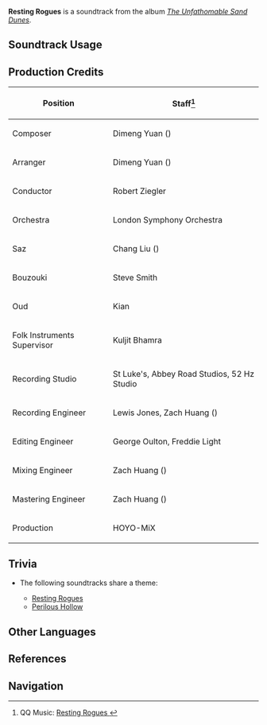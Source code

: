 {{Soundtrack Infobox
|image          = The Unfathomable Sand Dunes.png
|album          = The Unfathomable Sand Dunes
|disc           = 1
|number         = 20
|featured       =
|featured2      =
|featured3      =
|featured_disc  =
|featured_disc2 =
|featured_disc3 =
|youtube_id     = QolBGJx-V3M
|spotify_id     = 1lfkiIkVXfSERKuyKM1kql
|previous       = Taabak Laylatak
|next           = Perilous Hollow
}}
'''Resting Rogues''' is a soundtrack from the album ''[[The Unfathomable Sand Dunes]]''.

==Soundtrack Usage==
{{Soundtrack Usage
|quest    = 
|location = Girdle of the Sands//night
|domain   = 
}}

==Production Credits==
{| class="wikitable"
! Position
! Staff<ref>QQ Music: [https://y.qq.com/n/ryqq/songDetail/002LocUy3SE37C Resting Rogues {{zh|浪客的安歇}}]</ref>
|-
! Composer
| Dimeng Yuan ({{zh|苑迪萌}})
|-
! Arranger
| Dimeng Yuan ({{zh|苑迪萌}})
|-
! Conductor
| Robert Ziegler
|-
! Orchestra
| London Symphony Orchestra
|-
! Saz
| Chang Liu ({{zh|刘耳朵}})
|-
! Bouzouki
| Steve Smith
|-
! Oud
| Kian
|-
! Folk Instruments Supervisor
| Kuljit Bhamra
|-
! Recording Studio
| St Luke's, Abbey Road Studios, 52&nbsp;Hz Studio
|-
! Recording Engineer
| Lewis Jones, Zach Huang ({{zh|黄巍}})
|-
! Editing Engineer
| George Oulton, Freddie Light
|-
! Mixing Engineer
| Zach Huang ({{zh|黄巍}})
|-
! Mastering Engineer
| Zach Huang ({{zh|黄巍}})
|-
! Production
| HOYO-MiX
|}
<!--
==Gallery==
<gallery>
</gallery>
-->

==Trivia==
* <section begin="GirdleTheme2" />The following soundtracks share a theme:
** [[Resting Rogues]]
** [[Perilous Hollow]] <section end="GirdleTheme2" />

==Other Languages==
{{Other Languages
|en      = Resting Rogues
|zhs     = 浪客的安歇
|zhs_rm  = Làngkè de Ānxiē
|zht     = 浪客的安歇
|zht_rm  = Làngkè de Ānxiē
|zh_tl   = Quiet Respite of the Wanderer
|ja      = 浪客の憩い
|ja_rm   = Roukaku no Ikioi
|ja_tl   = 
}}

==References==
{{Reflist}}
==Navigation==
{{Soundtrack Navbox|The Unfathomable Sand Dunes}}